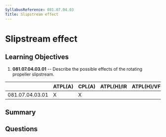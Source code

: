 ```yaml
---
SyllabusReference: 081.07.04.03
Title: Slipstream effect
---
```


# Slipstream effect

## Learning Objectives

1. **081.07.04.03.01** -- Describe the possible effects of the rotating propeller
   slipstream.

|                 | ATPL(A) | CPL(A) | ATPL(H)/IR | ATPL(H)/VFR | CPL(H) | IR  | CBIR(A) |
| --------------- | ------- | ------ | ---------- | ----------- | ------ | --- | ------- |
| 081.07.04.03.01 | X       | X      |            |             |        |     |         |

## Summary

## Questions
